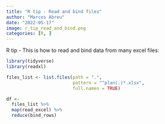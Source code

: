 ```yaml
---
title: "R tip - Read and bind files"
author: "Marcos Abreu"
date: "2022-05-17"
image: r_tip_read_and_bind.png
categories: [R, ]
---
```


R tip - This is how to read and bind data from many excel files:

```r
library(tidyverse)
library(readxl)

files_list <- list.files(path = ".",
                         pattern = "^plan(.)*.xlsx",
                         full.names = TRUE)

df <- 
  files_list %>% 
  map(read_excel) %>% 
  reduce(bind_rows)
```
